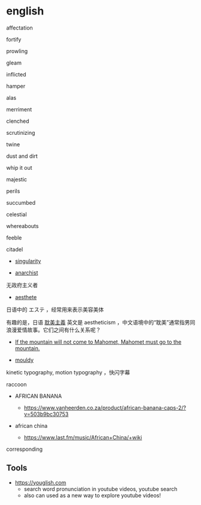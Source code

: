 # english

affectation

fortify

prowling

gleam

inflicted

hamper

alas

merriment

clenched

scrutinizing

twine

dust and dirt

whip it out

majestic

perils

succumbed

celestial

whereabouts

feeble

citadel









- [singularity](https://www.collinsdictionary.com/dictionary/english/singularity)

- [anarchist](https://www.collinsdictionary.com/dictionary/english/anarchist)

无政府主义者

- [aesthete](https://www.collinsdictionary.com/jp/dictionary/english/aesthete)

日语中的 エステ ，经常用来表示美容美体

有趣的是，日语 [耽美主義](https://www.wikiwand.com/ja/%E8%80%BD%E7%BE%8E%E4%B8%BB%E7%BE%A9) 英文是 aestheticism ，中文语境中的“耽美”通常指男同浪漫爱情故事。它们之间有什么关系呢？

- [If the mountain will not come to Mahomet, Mahomet must go to the mountain.](https://idioms.thefreedictionary.com/if%20the%20mountain%20will%20not%20come%20to%20Mohammed)

- [mouldy](https://www.collinsdictionary.com/jp/dictionary/english/mouldy)

kinetic typography, motion typography ，快闪字幕

raccoon

- AFRICAN BANANA
  - https://www.vanheerden.co.za/product/african-banana-caps-2/?v=503b9bc30753

- african china
  - https://www.last.fm/music/African+China/+wiki

corresponding







## Tools

- https://youglish.com
  - search word pronunciation in youtube videos, youtube search
  - also can used as a new way to explore youtube videos!
